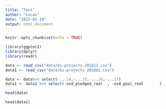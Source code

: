 ```yaml
---
title: "Test"
author: "Lucas"
date: "2025-03-19"
output: html_document
---
```


```r
knitr::opts_chunk$set(echo = TRUE)
```
```r
library(ggplot2)
library(dplyr)
library(readr)
```

```r
data <- read_csv("data/ks-projects-201612.csv")
data1 <- read_csv("data/ks-projects-201801.csv")
```

```r
data <- data%>% select(-...14,-...15,-...16,-...17)
data1 <- data1 %>% select(-usd_pledged_real  , -usd_goal_real       )
```

```r
head(data)
```

```r
head(data1)
```

